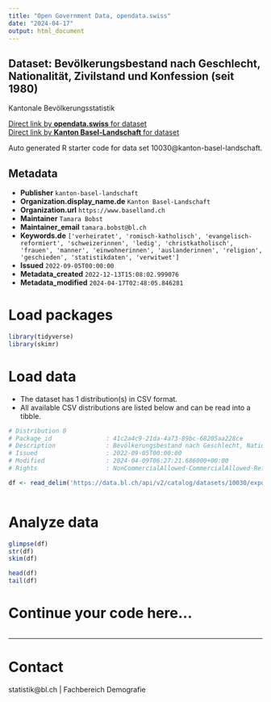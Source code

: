 ```yaml
---
title: "Open Government Data, opendata.swiss"
date: "2024-04-17"
output: html_document
---
```


## Dataset: Bevölkerungsbestand nach Geschlecht, Nationalität, Zivilstand und Konfession (seit 1980)

Kantonale Bevölkerungsstatistik

[Direct link by **opendata.swiss** for dataset](https://opendata.swiss/de/dataset/bevolkerungsbestand-nach-geschlecht-nationalitat-zivilstand-und-konfession-ab-1980)<br>
[Direct link by **Kanton Basel-Landschaft** for dataset](https://data.bl.ch/explore/dataset/10030/)

Auto generated R starter code for data set 10030@kanton-basel-landschaft.

## Metadata

- **Publisher** `kanton-basel-landschaft`
- **Organization.display_name.de** `Kanton Basel-Landschaft`
- **Organization.url** `https://www.baselland.ch`
- **Maintainer** `Tamara Bobst`
- **Maintainer_email** `tamara.bobst@bl.ch`
- **Keywords.de** `['verheiratet', 'romisch-katholisch', 'evangelisch-reformiert', 'schweizerinnen', 'ledig', 'christkatholisch', 'frauen', 'manner', 'einwohnerinnen', 'auslanderinnen', 'religion', 'geschieden', 'statistikdaten', 'verwitwet']`
- **Issued** `2022-09-05T00:00:00`
- **Metadata_created** `2022-12-13T15:08:02.999076`
- **Metadata_modified** `2024-04-17T02:48:05.846281`


# Load packages

```r

library(tidyverse)
library(skimr)

```

# Load data

-   The dataset has 1 distribution(s) in CSV format.
-   All available CSV distributions are listed below and can be read into a tibble.

```r

# Distribution 0
# Package_id               : 41c2a4c9-21da-4a73-89bc-68205aa228ce
# Description              : Bevölkerungsbestand nach Geschlecht, Nationalität, Zivilstand und Konfession (seit 1980) (csv)
# Issued                   : 2022-09-05T00:00:00
# Modified                 : 2024-04-09T06:27:21.686000+00:00
# Rights                   : NonCommercialAllowed-CommercialAllowed-ReferenceRequired

df <- read_delim('https://data.bl.ch/api/v2/catalog/datasets/10030/exports/csv')



```

# Analyze data

```r

glimpse(df)
str(df)
skim(df)

head(df)
tail(df)

```

# Continue your code here...

```r

```

------------------------------------------------------------------------

# Contact

statistik@bl.ch | Fachbereich Demografie
